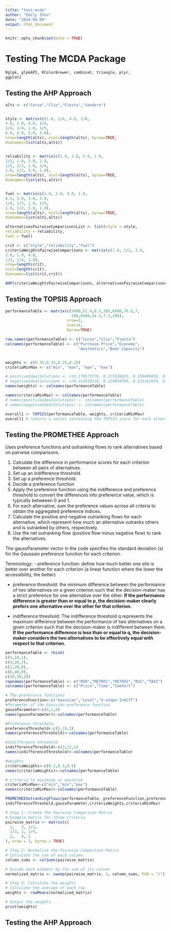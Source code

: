 ```yaml
---
title: "test-mcda"
author: "Emily Zhou"
date: "2024-05-09"
output: html_document
---
```


```r
knitr::opts_chunk$set(echo = TRUE)
```

# Testing The MCDA Package

```r
Rglpk, glpkAPI, RColorBrewer, combinat, triangle, plyr,
ggplot2
```


## Testing the AHP Approach 
```r
alts <- c("Corsa","Clio","Fiesta","Sandero")


style <- matrix(c(1.0, 1/4, 4.0, 1/6,
4.0, 1.0, 4.0, 1/4,
1/4, 1/4, 1.0, 1/5,
6.0, 4.0, 5.0, 1.0),
nrow=length(alts), ncol=length(alts), byrow=TRUE,
dimnames=list(alts,alts))


reliability <- matrix(c(1.0, 2.0, 5.0, 1.0,
1/2, 1.0, 3.0, 2.0,
1/5, 1/3, 1.0, 1/4,
1.0, 1/2, 4.0, 1.0),
nrow=length(alts), ncol=length(alts), byrow=TRUE,
dimnames=list(alts,alts))


fuel <- matrix(c(1.0, 2.0, 4.0, 1.0,
0.5, 1.0, 3.0, 2.0,
1/4, 1/3, 1.0, 1/5,
1.0, 1/2, 5.0, 1.0),
nrow=length(alts), ncol=length(alts), byrow=TRUE,
dimnames=list(alts,alts))
```


```r

alternativesPairwiseComparisonsList <- list(style = style,
reliability = reliability,
fuel = fuel)

```


```r
crit <- c("style","reliability","fuel")
criteriaWeightsPairwiseComparisons <- matrix(c(1.0, 1/2, 3.0,
2.0, 1.0, 4.0,
1/3, 1/4, 1.0),
nrow=length(crit),
ncol=length(crit),
dimnames=list(crit,crit))
```


```r
AHP(criteriaWeightsPairwiseComparisons, alternativesPairwiseComparisonsList)
```

## Testing the TOPSIS Approach

```r


performanceTable <- matrix(c(5490,51.4,8.5,285,6500,70.6,7,
                             288,6489,54.3,7.5,290),
                           nrow=3,
                           ncol=4,
                           byrow=TRUE)

row.names(performanceTable) <- c("Corsa","Clio","Fiesta")
colnames(performanceTable) <- c("Purchase Price","Economy",
                                "Aesthetics","Boot Capacity")


weights <- c(0.35,0.25,0.25,0.15)
criteriaMinMax <- c("min", "max", "max", "max")

# positiveIdealSolutions <- c(0.179573776, 0.171636015, 0.159499658, 0.087302767)
# negativeIdealSolutions <- c(0.212610118, 0.124958799, 0.131352659, 0.085797547)
names(weights) <- colnames(performanceTable)

names(criteriaMinMax) <- colnames(performanceTable)
# names(positiveIdealSolutions) <- colnames(performanceTable)
# names(negativeIdealSolutions) <- colnames(performanceTable)
```


```r
overall1 <- TOPSIS(performanceTable, weights, criteriaMinMax)
overall1 # returns a vector containing the TOPSIS score for each alternative
```

## Testing the PROMETHEE Approach
Uses preference functions and outranking flows to rank alternatives based on pairwise comparisons.

1. Calculate the difference in performance scores for each criterion between all pairs of alternatives.
2. Set up an indifference threshold.
3. Set up a preference threshold. 
4. Decide a preference function
5. Apply the preference function using the indifference and preference threshold to convert the differences into preference value, which is typically betweeen 0 and 1. 
6. For each alternative, sum the preference values across all criteria to obtain the aggregated preference indices.
7. Calculate the positive and negative outranking flows for each alternative, which represent how much an alternative outranks others and is outranked by others, respectively.
8. Use the net outranking flow (positive flow minus negative flow) to rank the alternatives.


The gaussParameter vector in the code specifies the standard deviation (s) for the Gaussian preference function for each criterion.

Terminology: 
- preference function: define how much better one site is better over another for each criterion (a linear function where the lower the accessibility, the better)

- preference threshold: the minimum difference between the performance of two alternatives on a given criterion such that the decision-maker has a strict preference for one alternative over the other. **If the performance difference is greater than or equal to p, the decision-maker clearly prefers one alternative over the other for that criterion. **

- indifference threshold: The indifference threshold q represents the maximum difference between the performance of two alternatives on a given criterion such that the decision-maker is indifferent between them. **If the performance difference is less than or equal to q, the decision-maker considers the two alternatives to be effectively equal with respect to that criterion.**


```r

performanceTable <- rbind(
c(1,10,1),
c(4,20,2),
c(2,20,0),
c(6,40,0),
c(30,30,3))
rownames(performanceTable) <- c("RER","METRO1","METRO2","BUS","TAXI")
colnames(performanceTable) <- c("Price","Time","Comfort")
```

```r
# The preference functions
preferenceFunction<-c("Gaussian","Level","V-shape-Indiff")
#Parameter of the Gaussian preference function
gaussParameter<-c(4,1,0)
names(gaussParameter)<-colnames(performanceTable)
```

```r
#Preference threshold
preferenceThreshold<-c(5,15,3)
names(preferenceThreshold)<-colnames(performanceTable)
```

```r
#Indifference threshold
indifferenceThreshold<-c(3,11,1)
names(indifferenceThreshold)<-colnames(performanceTable)
```


```r
#weights
criteriaWeights<-c(0.2,0.3,0.5)
names(criteriaWeights)<-colnames(performanceTable)

# criteria to minimize or maximize
criteriaMinMax<-c("min","min","max")
names(criteriaMinMax)<-colnames(performanceTable)
```


```r
PROMETHEEOutrankingFlows(performanceTable, preferenceFunction,preferenceThreshold,
indifferenceThreshold,gaussParameter,criteriaWeights,criteriaMinMax)
```

```r

# Step 1: Create the Pairwise Comparison Matrix
# Example matrix for three criteria
pairwise_matrix <- matrix(c(
  1,   3, 1/2,
  1/3, 1, 1/4,
  2,   4, 1
), nrow = 3, byrow = TRUE)

# Step 2: Normalize the Pairwise Comparison Matrix
# Calculate the sum of each column
column_sums <- colSums(pairwise_matrix)

# Divide each element by the sum of its column
normalized_matrix <- sweep(pairwise_matrix, 2, column_sums, FUN = "/")

# Step 3: Calculate the weights
# Calculate the average of each row
weights <- rowMeans(normalized_matrix)

# Output the weights
print(weights)

```


## Testing the AHP Approach

